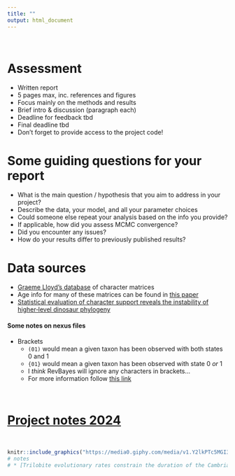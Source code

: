 ```yaml
---
title: ""
output: html_document
---
```


\

# Assessment

* Written report 
* 5 pages max, inc. references and figures
* Focus mainly on the methods and results 
* Brief intro & discussion (paragraph each)
* Deadline for feedback tbd
* Final deadline tbd
* Don't forget to provide access to the project code!


# Some guiding questions for your report

* What is the main question / hypothesis that you aim to address in your project?
* Describe the data, your model, and all your parameter choices
* Could someone else repeat your analysis based on the info you provide?
* If applicable, how did you assess MCMC convergence?
* Did you encounter any issues?
* How do your results differ to previously published results?

# Data sources

* [Graeme Lloyd’s database](http://www.graemetlloyd.com/matr.html) of character matrices
* Age info for many of these matrices can be found in [this paper](https://royalsocietypublishing.org/doi/full/10.1098/rsbl.2018.0263)
* [Statistical evaluation of character support reveals the instability of higher‐level dinosaur phylogeny](https://www.nature.com/articles/s41598-023-35784-3)


#### Some notes on nexus files

* Brackets
  * `(01)` would mean a given taxon has been observed with both states 0 and 1
  * `{01}` would mean a given taxon has been observed with state 0 *or* 1
  * I *think* RevBayes will ignore any characters in brackets...
  * For more information follow [this link](http://informatics.nescent.org/w/images/8/8b/NEXUS_Final.pdf)

\

# [Project notes 2024](projects_notes_2024.html)
  
\

```r
knitr::include_graphics("https://media0.giphy.com/media/v1.Y2lkPTc5MGI3NjExNXFpOTVsNWxlZ2k4dXdicDk4cTZqNmdqMGluZm83YnBocml1a3ZtMCZlcD12MV9pbnRlcm5hbF9naWZfYnlfaWQmY3Q9Zw/ekwEeLxb7G4DW44YaK/giphy.gif")
# notes
# * [Trilobite evolutionary rates constrain the duration of the Cambrian explosion](https://www.pnas.org/doi/10.1073/pnas.1819366116)
```


